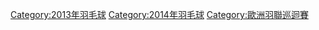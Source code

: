 {{Catmore}}

[[Category:2013年羽毛球|Category:2013年羽毛球]]
[[Category:2014年羽毛球|Category:2014年羽毛球]]
[[Category:歐洲羽聯巡迴賽|Category:歐洲羽聯巡迴賽]]